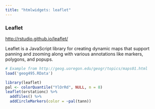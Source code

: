 ```yaml
---
title: "htmlwidgets: leaflet"
---
```


### Leaflet
<http://rstudio.github.io/leaflet/>

Leaflet is a JavaScript library for creating dynamic maps that support panning and zooming along with various annotations like markers, polygons, and popups.

```r
# Example from http://geog.uoregon.edu/geogr/topics/maps01.html
load('geog495.RData')
```

```r
library(leaflet)
pal <- colorQuantile("YlOrRd", NULL, n = 8)
leaflet(orstationc) %>% 
  addTiles() %>%
  addCircleMarkers(color = ~pal(tann))
```
